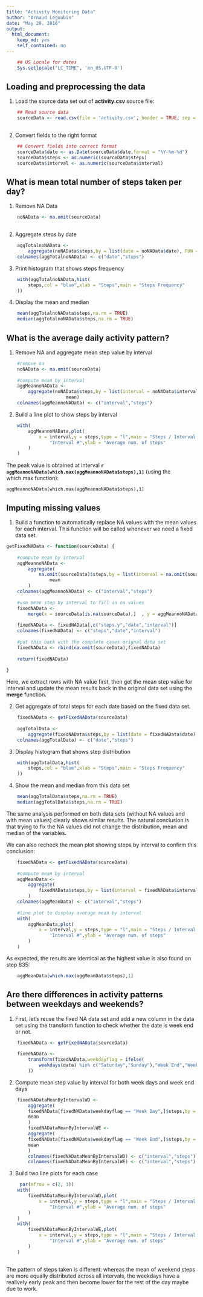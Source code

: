 ```yaml
---
title: "Activity Monitoring Data"
author: "Arnaud Legoubin"
date: "May 29, 2016"
output: 
  html_document: 
    keep_md: yes
    self_contained: no
---
```


```r

    ## US Locale for dates
    Sys.setlocale("LC_TIME", 'en_US.UTF-8')


```

## Loading and preprocessing the data

1. Load the source data set out of **activity.csv** source file:

```r
    
    ## Read source data
    sourceData <- read.csv(file = 'activity.csv', header = TRUE, sep = ",")
    
```

2. Convert fields to the right format

```r
    ## Convert fields into correct format
    sourceData$date <- as.Date(sourceData$date,format = "%Y-%m-%d")
    sourceData$steps <- as.numeric(sourceData$steps)
    sourceData$interval <- as.numeric(sourceData$interval)

```


## What is mean total number of steps taken per day?

1. Remove NA Data

```r
    noNAData <- na.omit(sourceData)
        
```

2. Aggregate steps by date

```r
    aggTotalnoNAData <-
        aggregate(noNAData$steps,by = list(date = noNAData$date), FUN = sum)
    colnames(aggTotalnoNAData) <- c("date","steps")
```

3. Print histogram that shows steps frequency

```r
    with(aggTotalnoNAData,hist(
        steps,col = "blue",xlab = "Steps",main = "Steps Frequency"
    ))
```

4. Display the mean and median

```r
    mean(aggTotalnoNAData$steps,na.rm = TRUE)
    median(aggTotalnoNAData$steps,na.rm = TRUE)
```
    
    
## What is the average daily activity pattern?

1. Remove NA and aggregate mean step value by interval

```r
    #remove na
    noNAData <- na.omit(sourceData)
    
    #compute mean by interval
    aggMeannoNAData <-
        aggregate(noNAData$steps,by = list(interval = noNAData$interval), FUN =
                      mean)
    colnames(aggMeannoNAData) <- c("interval","steps")
```    

2. Build a line plot to show steps by interval

```r
    with(
        aggMeannoNAData,plot(
            x = interval,y = steps,type = "l",main = "Steps / Interval (Average)",xlab =
                "Interval #",ylab = "Average num. of steps"
        )
    )
```   

The peak value is obtained at interval **`r aggMeannoNAData[which.max(aggMeannoNAData$steps),1]`** (using the which.max function): 
```
aggMeannoNAData[which.max(aggMeannoNAData$steps),1]
``` 


## Imputing missing values

1. Build a function to automatically replace NA values with the mean values for each interval. This function will be called whenever we need a fixed data set.

```r
getFixedNAData <- function(sourceData) {
    
    #compute mean by interval
    aggMeannoNAData <-
        aggregate(
            na.omit(sourceData)$steps,by = list(interval = na.omit(sourceData)$interval), FUN =
                mean
        )
    colnames(aggMeannoNAData) <- c("interval","steps")
    
    #use mean step by interval to fill in na values
    fixedNAData <-
        merge(x = sourceData[is.na(sourceData),]  , y = aggMeannoNAData, by = "interval")
    
    fixedNAData <- fixedNAData[,c("steps.y","date","interval")]
    colnames(fixedNAData) <- c("steps","date","interval")
    
    #put this back with the complete cases orignal data set
    fixedNAData <- rbind(na.omit(sourceData),fixedNAData)
    
    return(fixedNAData)
    
}
``` 

Here, we extract rows with NA value first, then get the mean step value for interval and update the mean results back in the original data set using the **merge** function. 

2. Get aggregate of total steps for each date based on the fixed data set.

```r
    
    fixedNAData <- getFixedNAData(sourceData)
    
    aggTotalData <-
        aggregate(fixedNAData$steps,by = list(date = fixedNAData$date), FUN = sum)
    colnames(aggTotalData) <- c("date","steps")
``` 

3. Display histogram that shows step distribution

```r
    with(aggTotalData,hist(
        steps,col = "blue",xlab = "Steps",main = "Steps Frequency"
    ))
``` 

4. Show the mean and median from this data set

```r
    mean(aggTotalData$steps,na.rm = TRUE)
    median(aggTotalData$steps,na.rm = TRUE)
 ```    

The same analysis performed on both data sets (without NA values and with mean values) clearly shows similar results. The natural conclusion is that trying to fix the NA values did not change the distribution, mean and median of the variables.
 
We can also recheck the mean plot showing steps by interval to confirm this conclusion:
    
```r
    fixedNAData <- getFixedNAData(sourceData)
    
    #compute mean by interval
    aggMeanData <-
        aggregate(
            fixedNAData$steps,by = list(interval = fixedNAData$interval), FUN = mean
        )
    colnames(aggMeanData) <- c("interval","steps")
    
    #line plot to display average mean by interval
    with(
        aggMeanData,plot(
            x = interval,y = steps,type = "l",main = "Steps / Interval (Average)",xlab =
                "Interval #",ylab = "Average num. of steps"
        )
    )
```

As expected, the results are identical as the highest value is also found on step 835:
```r
    aggMeanData[which.max(aggMeanData$steps),1]
```    
 
## Are there differences in activity patterns between weekdays and weekends?

1. First, let's reuse the fixed NA data set and add a new column in the data set using the transform function to check whether the date is week end or not.

```r
    fixedNAData <- getFixedNAData(sourceData)
    
    fixedNAData <-
        transform(fixedNAData,weekdayflag = ifelse(
            weekdays(date) %in% c("Saturday","Sunday"),"Week End","Week Day"
        ))
```    
 
2. Compute mean step value by interval for both week days and week end days

```r
    fixedNADataMeanByIntervalWD <-
        aggregate(
        fixedNAData[fixedNAData$weekdayflag == "Week Day",]$steps,by = list(interval =    fixedNAData[fixedNAData$weekdayflag == "Week Day",]$interval), FUN =
        mean
        )
        fixedNADataMeanByIntervalWE <-
        aggregate(
        fixedNAData[fixedNAData$weekdayflag == "Week End",]$steps,by = list(interval = fixedNAData[fixedNAData$weekdayflag == "Week End",]$interval), FUN =
        mean
        )
        colnames(fixedNADataMeanByIntervalWD) <- c("interval","steps")
        colnames(fixedNADataMeanByIntervalWE) <- c("interval","steps")
```
 
 3. Build two line plots for each case

```r
     par(mfrow = c(2, 1))
    with(
        fixedNADataMeanByIntervalWD,plot(
            x = interval,y = steps,type = "l",main = "Steps / Interval (Average) on Week Days",xlab =
                "Interval #",ylab = "Average num. of steps"
        )
    )
    with(
        fixedNADataMeanByIntervalWE,plot(
            x = interval,y = steps,type = "l",main = "Steps / Interval (Average) on Week Ends",xlab =
                "Interval #",ylab = "Average num. of steps"
        )
    )
    
```

The pattern of steps taken is different: whereas the mean of weekend steps are more equally distributed across all intervals, the weekdays have a realively early peak and then become lower for the rest of the day maybe due to work. 